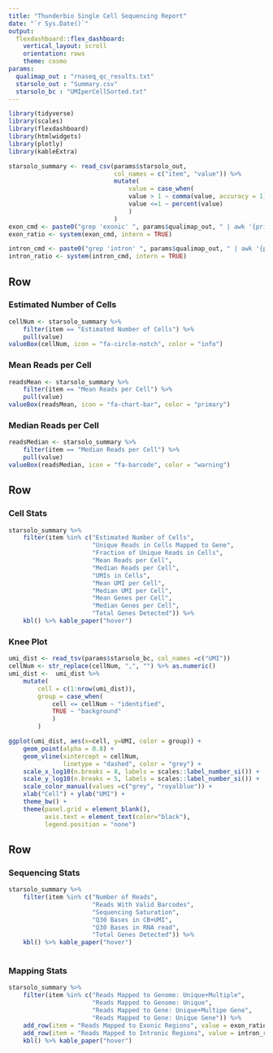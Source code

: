 ```yaml
---
title: "Thunderbio Single Cell Sequencing Report"
date: "`r Sys.Date()`"
output: 
  flexdashboard::flex_dashboard:
    vertical_layout: scroll
    orientation: rows
    theme: cosmo
params:
  qualimap_out : "rnaseq_qc_results.txt"
  starsolo_out : "Summary.csv"
  starsolo_bc : "UMIperCellSorted.txt"
---
```


```r
library(tidyverse)
library(scales)
library(flexdashboard)
library(htmlwidgets)
library(plotly)
library(kableExtra)

starsolo_summary <- read_csv(params$starsolo_out,
                             col_names = c("item", "value")) %>%
                             mutate(
                                 value = case_when(
                                 value > 1 ~ comma(value, accuracy = 1),
                                 value <=1 ~ percent(value)
                                 )
                             )
exon_cmd <- paste0("grep 'exonic' ", params$qualimap_out, " | awk '{print $NF}' | sed 's/(//; s/)//'")
exon_ratio <- system(exon_cmd, intern = TRUE)

intron_cmd <- paste0("grep 'intron' ", params$qualimap_out, " | awk '{print $NF}' | sed 's/(//; s/)//'")
intron_ratio <- system(intron_cmd, intern = TRUE)
```

Row
----------

### Estimated Number of Cells

```r
cellNum <- starsolo_summary %>% 
    filter(item == "Estimated Number of Cells") %>% 
    pull(value)
valueBox(cellNum, icon = "fa-circle-notch", color = "info")
```

### Mean Reads per Cell

```r
readsMean <- starsolo_summary %>% 
    filter(item == "Mean Reads per Cell") %>% 
    pull(value)
valueBox(readsMean, icon = "fa-chart-bar", color = "primary")
```

### Median Reads per Cell

```r
readsMedian <- starsolo_summary %>% 
    filter(item == "Median Reads per Cell") %>% 
    pull(value)
valueBox(readsMedian, icon = "fa-barcode", color = "warning")
```

Row
----------

### Cell Stats

```r
starsolo_summary %>% 
    filter(item %in% c("Estimated Number of Cells",
                       "Unique Reads in Cells Mapped to Gene",
                       "Fraction of Unique Reads in Cells",
                       "Mean Reads per Cell",
                       "Median Reads per Cell",
                       "UMIs in Cells",
                       "Mean UMI per Cell",
                       "Median UMI per Cell",
                       "Mean Genes per Cell",
                       "Median Genes per Cell",
                       "Total Genes Detected")) %>%
    kbl() %>% kable_paper("hover")
```

### Knee Plot

```r
umi_dist <- read_tsv(params$starsolo_bc, col_names =c("UMI"))
cellNum <- str_replace(cellNum, ",", "") %>% as.numeric()
umi_dist <-  umi_dist %>%
    mutate(
        cell = c(1:nrow(umi_dist)),
        group = case_when(
            cell <= cellNum ~ "identified",
            TRUE ~ "background"
            )
        )

ggplot(umi_dist, aes(x=cell, y=UMI, color = group)) + 
    geom_point(alpha = 0.8) +
    geom_vline(xintercept = cellNum, 
               linetype = "dashed", color = "grey") +
    scale_x_log10(n.breaks = 8, labels = scales::label_number_si()) + 
    scale_y_log10(n.breaks = 5, labels = scales::label_number_si()) +
    scale_color_manual(values =c("grey", "royalblue")) +
    xlab("Cell") + ylab("UMI") +
    theme_bw() + 
    theme(panel.grid = element_blank(), 
          axis.text = element_text(color="black"),
          legend.position = "none")
```

Row
----------

### Sequencing Stats

```r
starsolo_summary %>% 
    filter(item %in% c("Number of Reads",
                       "Reads With Valid Barcodes",
                       "Sequencing Saturation",
                       "Q30 Bases in CB+UMI",
                       "Q30 Bases in RNA read",
                       "Total Genes Detected")) %>%
    kbl() %>% kable_paper("hover")
                                        
```

### Mapping Stats

```r
starsolo_summary %>% 
    filter(item %in% c("Reads Mapped to Genome: Unique+Multiple",
                       "Reads Mapped to Genome: Unique",
                       "Reads Mapped to Gene: Unique+Multipe Gene",
                       "Reads Mapped to Gene: Unique Gene")) %>%
    add_row(item = "Reads Mapped to Exonic Regions", value = exon_ratio) %>%
    add_row(item = "Reads Mapped to Intronic Regions", value = intron_ratio) %>% 
    kbl() %>% kable_paper("hover")
```
